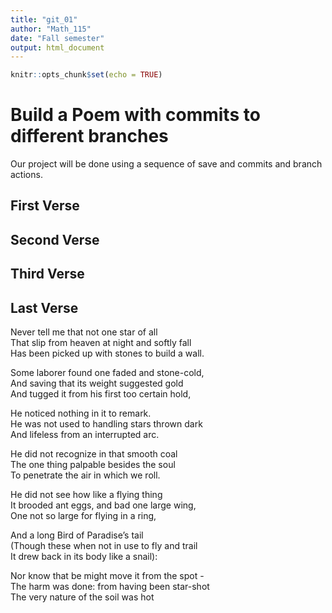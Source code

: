 ```yaml
---
title: "git_01"
author: "Math_115"
date: "Fall semester"
output: html_document
---
```


```r
knitr::opts_chunk$set(echo = TRUE)
```
# Build a Poem with commits to different branches
Our project will be done using a sequence of save and commits and branch actions.
<!-- Do not modify or change any text in "!--" bracketed areas such as this --- these are instructions to
you, if you change any of this the git program will notice it and compromise your git merging strategy !-->

## First Verse 
<!--Put the first five lines of a poem by Lewis Carrol in this section!-->

## Second Verse
<!--Put the first five lines of a poem by Robert Frost here!-->

## Third Verse
<!--Put the first two verses of The Walrus and the Carpenter here!-->

## Last Verse
<!--Put a short poem you created using chatGPT of 20 to 30 lines,here!-->

Never tell me that not one star of all  
That slip from heaven at night and softly fall  
Has been picked up with stones to build a wall.  

Some laborer found one faded and stone-cold,  
And saving that its weight suggested gold  
And tugged it from his first too certain hold,  

He noticed nothing in it to remark.  
He was not used to handling stars thrown dark  
And lifeless from an interrupted arc.  

He did not recognize in that smooth coal  
The one thing palpable besides the soul  
To penetrate the air in which we roll.  

He did not see how like a flying thing  
It brooded ant eggs, and bad one large wing,  
One not so large for flying in a ring,  

And a long Bird of Paradise's tail  
(Though these when not in use to fly and trail  
It drew back in its body like a snail):  

Nor know that be might move it from the spot -  
The harm was done: from having been star-shot  
The very nature of the soil was hot  
